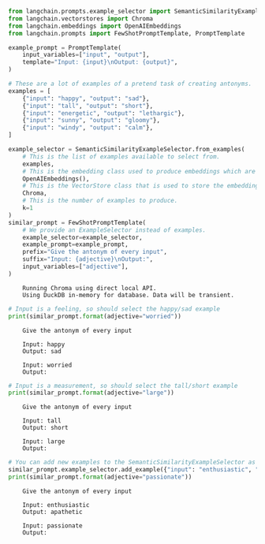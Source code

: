 ```python
from langchain.prompts.example_selector import SemanticSimilarityExampleSelector
from langchain.vectorstores import Chroma
from langchain.embeddings import OpenAIEmbeddings
from langchain.prompts import FewShotPromptTemplate, PromptTemplate

example_prompt = PromptTemplate(
    input_variables=["input", "output"],
    template="Input: {input}\nOutput: {output}",
)

# These are a lot of examples of a pretend task of creating antonyms.
examples = [
    {"input": "happy", "output": "sad"},
    {"input": "tall", "output": "short"},
    {"input": "energetic", "output": "lethargic"},
    {"input": "sunny", "output": "gloomy"},
    {"input": "windy", "output": "calm"},
]
```


```python
example_selector = SemanticSimilarityExampleSelector.from_examples(
    # This is the list of examples available to select from.
    examples, 
    # This is the embedding class used to produce embeddings which are used to measure semantic similarity.
    OpenAIEmbeddings(), 
    # This is the VectorStore class that is used to store the embeddings and do a similarity search over.
    Chroma, 
    # This is the number of examples to produce.
    k=1
)
similar_prompt = FewShotPromptTemplate(
    # We provide an ExampleSelector instead of examples.
    example_selector=example_selector,
    example_prompt=example_prompt,
    prefix="Give the antonym of every input",
    suffix="Input: {adjective}\nOutput:", 
    input_variables=["adjective"],
)
```

<CodeOutputBlock lang="python">

```
    Running Chroma using direct local API.
    Using DuckDB in-memory for database. Data will be transient.
```

</CodeOutputBlock>


```python
# Input is a feeling, so should select the happy/sad example
print(similar_prompt.format(adjective="worried"))
```

<CodeOutputBlock lang="python">

```
    Give the antonym of every input
    
    Input: happy
    Output: sad
    
    Input: worried
    Output:
```

</CodeOutputBlock>


```python
# Input is a measurement, so should select the tall/short example
print(similar_prompt.format(adjective="large"))
```

<CodeOutputBlock lang="python">

```
    Give the antonym of every input
    
    Input: tall
    Output: short
    
    Input: large
    Output:
```

</CodeOutputBlock>


```python
# You can add new examples to the SemanticSimilarityExampleSelector as well
similar_prompt.example_selector.add_example({"input": "enthusiastic", "output": "apathetic"})
print(similar_prompt.format(adjective="passionate"))
```

<CodeOutputBlock lang="python">

```
    Give the antonym of every input
    
    Input: enthusiastic
    Output: apathetic
    
    Input: passionate
    Output:
```

</CodeOutputBlock>
